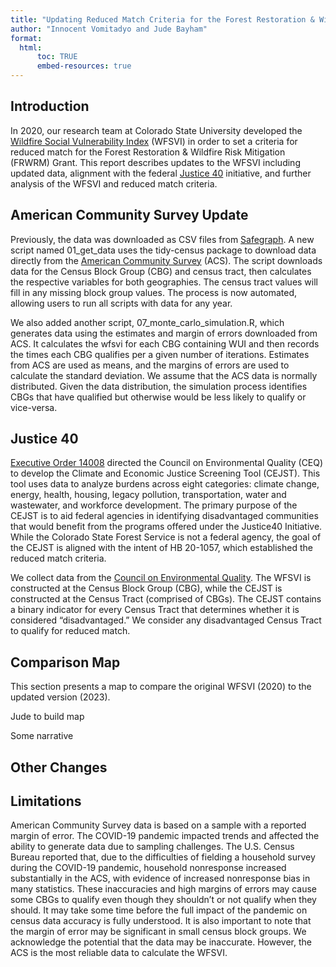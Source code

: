 ```yaml
---
title: "Updating Reduced Match Criteria for the Forest Restoration & Wildfire Risk Mitigation Grant"
author: "Innocent Vomitadyo and Jude Bayham"
format: 
  html:
      toc: TRUE
      embed-resources: true
---
```


## Introduction

In 2020, our research team at Colorado State University developed the [Wildfire Social Vulnerability Index](https://jbayham.github.io/CSFS_WSVI/report.html) (WFSVI) in order to set a criteria for reduced match for the Forest Restoration & Wildfire Risk Mitigation (FRWRM) Grant. This report describes updates to the WFSVI including updated data, alignment with the federal [Justice 40](https://screeningtool.geoplatform.gov/en/#3/33.47/-97.5) initiative, and further analysis of the WFSVI and reduced match criteria. 

## American Community Survey Update

Previously, the data was downloaded as CSV files from [Safegraph](https://www.safegraph.com/free-data/open-census-data). A new script named 01_get_data uses the tidy-census package to download data directly from the [American Community Survey](https://data.census.gov/) (ACS). The script downloads data for the Census Block Group (CBG) and census tract, then calculates the respective variables for both geographies. The census tract values will fill in any missing block group values. The process is now automated, allowing users to run all scripts with data for any year.

We also added another script, 07_monte_carlo_simulation.R, which generates data using the estimates and margin of errors downloaded from ACS. It calculates the wfsvi for each CBG containing WUI and then records the times each CBG qualifies per a given number of iterations. Estimates from ACS are used as means, and the margins of errors are used to calculate the standard deviation. We assume that the ACS data is normally distributed. Given the data distribution, the simulation process identifies CBGs that have qualified but otherwise would be less likely to qualify or vice-versa. 

## Justice 40

[Executive Order 14008](https://www.federalregister.gov/documents/2021/02/01/2021-02177/tackling-the-climate-crisis-at-home-and-abroad#:~:text=Sec.%20223.%20Justice40,40-percent%20goal.) directed the Council on Environmental Quality (CEQ) to develop the Climate and Economic Justice Screening Tool (CEJST). This tool uses data to analyze burdens across eight categories: climate change, energy, health, housing, legacy pollution, transportation, water and wastewater, and workforce development. The primary purpose of the CEJST is to aid federal agencies in identifying disadvantaged communities that would benefit from the programs offered under the Justice40 Initiative. While the Colorado State Forest Service is not a federal agency, the goal of the CEJST is aligned with the intent of HB 20-1057, which established the reduced match criteria.

We collect data from the [Council on Environmental Quality](https://screeningtool.geoplatform.gov/en/downloads). The WFSVI is constructed at the Census Block Group (CBG), while the CEJST is constructed at the Census Tract (comprised of CBGs). The CEJST contains a binary indicator for every Census Tract that determines whether it is considered "disadvantaged." We consider any disadvantaged Census Tract to qualify for reduced match. 

## Comparison Map

This section presents a map to compare the original WFSVI (2020) to the updated version (2023).

Jude to build map

Some narrative

## Other Changes




## Limitations

American Community Survey data is based on a sample with a reported margin of error. The COVID-19 pandemic impacted trends and affected the ability to generate data due to sampling challenges. The U.S. Census Bureau reported that, due to the difficulties of fielding a household survey during the COVID-19 pandemic, household nonresponse increased substantially in the ACS, with evidence of increased nonresponse bias in many statistics. These inaccuracies and high margins of errors may cause some CBGs to qualify even though they shouldn’t or not qualify when they should. It may take some time before the full impact of the pandemic on census data accuracy is fully understood. It is also important to note that the margin of error may be significant in small census block groups. We acknowledge the potential that the data may be inaccurate. However, the ACS is the most reliable data to calculate the WFSVI. 

